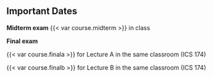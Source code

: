 ## Important Dates

**Midterm exam** {{< var course.midterm >}} in class


**Final exam** 

{{< var course.finala >}} for Lecture A in the same classroom (ICS 174) 

{{< var course.finalb >}} for Lecture B in the same classroom (ICS 174)

